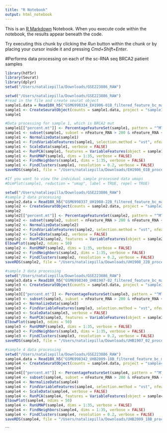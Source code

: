 ```yaml
---
title: "R Notebook"
output: html_notebook
---
```


This is an [R Markdown](http://rmarkdown.rstudio.com) Notebook. When you execute code within the notebook, the results appear beneath the code. 

Try executing this chunk by clicking the *Run* button within the chunk or by placing your cursor inside it and pressing *Cmd+Shift+Enter*. 

#Performs data processing on each of the sc-RNA seq BRCA2 patient samples

```r
library(hdf5r)
library(Seurat)
library(dplyr)
setwd("/Users/nataliepilla/Downloads/GSE223886_RAW")
```


```r
setwd("/Users/nataliepilla/Downloads/GSE223886_RAW")
#read in the file and create seurat object
sample1.data = Read10X_h5("GSM6998334_EH1906-01B_filtered_feature_bc_matrix.h5")
sample1 <- CreateSeuratObject(counts = sample1.data, project = "sample1", min.cells = 3, min.features = 200)
sample1
```


```r
#Data processing for sample 1, which is BRCA2 mut
sample1[["percent.mt"]] <- PercentageFeatureSet(sample1, pattern = "^MT-")
sample1 <- subset(sample1, subset = nFeature_RNA > 200 & nFeature_RNA < 8000 & percent.mt < 10)
sample1 <- NormalizeData(sample1)
sample1 <- FindVariableFeatures(sample1, selection.method = "vst", nfeatures = 2000)
sample1 <- ScaleData(sample1, verbose = FALSE)
sample1 <- RunPCA(sample1, features = VariableFeatures(object = sample1))
sample1 <- RunUMAP(sample1, dims = 1:35, verbose = FALSE)
sample1 <- FindNeighbors(sample1, dims = 1:35, verbose = FALSE)
sample1 <- FindClusters(sample1, resolution = 0.2, verbose = FALSE)
saveRDS(sample1, file = "/Users/nataliepilla/Downloads/EH1906_01B_processed.rds")
```


```r
#If you want to view the indvidual sample processed data umaps
#DimPlot(sample1, reduction = "umap", label = TRUE, repel = TRUE)
```
```r
setwd("/Users/nataliepilla/Downloads/GSE223886_RAW")
#sample 2 data processing
sample2.data = Read10X_h5("GSM6998337_UH1908-22B_filtered_feature_bc_matrix.h5")
sample2 <- CreateSeuratObject(counts = sample2.data, project = "sample2", min.cells = 3, min.features = 200)
sample2
sample2[["percent.mt"]] <- PercentageFeatureSet(sample2, pattern = "^MT-")
sample2 <- subset(sample2, subset = nFeature_RNA > 200 & nFeature_RNA < 8000 & percent.mt < 10)
sample2 <- NormalizeData(sample2)
sample2 <- FindVariableFeatures(sample2, selection.method = "vst", nfeatures = 2000)
sample2 <- ScaleData(sample2, verbose = FALSE)
sample2 <- RunPCA(sample2, features = VariableFeatures(object = sample2))
ElbowPlot(sample2, ndims = 50)
sample2 <- RunUMAP(sample2, dims = 1:35, verbose = FALSE)
sample2 <- FindNeighbors(sample2, dims = 1:35, verbose = FALSE)
sample2 <- FindClusters(sample2, resolution = 0.2, verbose = FALSE)
saveRDS(sample2, file = "/Users/nataliepilla/Downloads/UH1908_22B_processed.rds")
```

```r
#sample 3 data processing
setwd("/Users/nataliepilla/Downloads/GSE223886_RAW")
sample3.data = Read10X_h5("GSM6998340_UHB1907-02_filtered_feature_bc_matrix.h5")
sample3 <- CreateSeuratObject(counts = sample3.data, project = "sample3", min.cells = 3, min.features = 200)
sample3
sample3[["percent.mt"]] <- PercentageFeatureSet(sample3, pattern = "^MT-")
sample3 <- subset(sample3, subset = nFeature_RNA > 200 & nFeature_RNA < 8000 & percent.mt < 10)
sample3 <- NormalizeData(sample3)
sample3 <- FindVariableFeatures(sample3, selection.method = "vst", nfeatures = 2000)
sample3 <- ScaleData(sample3, verbose = FALSE)
sample3 <- RunPCA(sample3, features = VariableFeatures(object = sample3))
ElbowPlot(sample3, ndims = 50)
sample3 <- RunUMAP(sample3, dims = 1:35, verbose = FALSE)
sample3 <- FindNeighbors(sample3, dims = 1:35, verbose = FALSE)
sample3 <- FindClusters(sample3, resolution = 0.2, verbose = FALSE)
saveRDS(sample3, file = "/Users/nataliepilla/Downloads/UHB1907_02_processed.rds")
```
```r
#sample 4 data processing
setwd("/Users/nataliepilla/Downloads/GSE223886_RAW")
sample4.data = Read10X_h5("GSM6998342_UHB2009-18B_filtered_feature_bc_matrix.h5")
sample4 <- CreateSeuratObject(counts = sample4.data, project = "sample4", min.cells = 3, min.features = 200)
sample4
sample4[["percent.mt"]] <- PercentageFeatureSet(sample4, pattern = "^MT-")
sample4 <- subset(sample4, subset = nFeature_RNA > 200 & nFeature_RNA < 8000 & percent.mt < 5)
sample4 <- NormalizeData(sample4)
sample4 <- FindVariableFeatures(sample4, selection.method = "vst", nfeatures = 2000)
sample4 <- ScaleData(sample4, verbose = FALSE)
sample4 <- RunPCA(sample4, features = VariableFeatures(object = sample4))
ElbowPlot(sample4, ndims = 50)
sample4 <- RunUMAP(sample4, dims = 1:35, verbose = FALSE)
sample4 <- FindNeighbors(sample4, dims = 1:35, verbose = FALSE)
sample4 <- FindClusters(sample4, resolution = 0.2, verbose = FALSE)
saveRDS(sample4, file = "/Users/nataliepilla/Downloads/UHB2009_18B_processed.rds")
```

```

